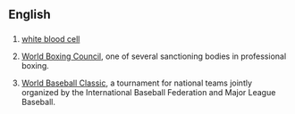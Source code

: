 ==English==

==={{abbreviation-old|en}}===
{{head|en}}

# {{context|medical|lang=en}} [[white blood cell]]
# {{context|boxing|lang=en}} [[w:World Boxing Council|World Boxing Council]], one of several sanctioning bodies in professional boxing.
# {{context|baseball|lang=en}} [[w:World Baseball Classic|World Baseball Classic]], a tournament for national teams jointly organized by the International Baseball Federation and Major League Baseball.